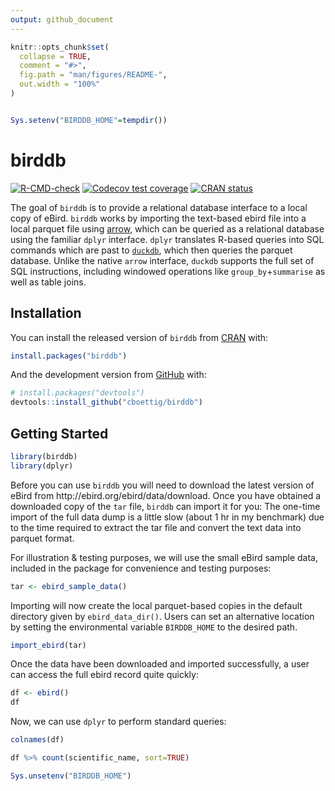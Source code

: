 ```yaml
---
output: github_document
---
```


<!-- README.md is generated from README.Rmd. Please edit that file -->

```r
knitr::opts_chunk$set(
  collapse = TRUE,
  comment = "#>",
  fig.path = "man/figures/README-",
  out.width = "100%"
)


Sys.setenv("BIRDDB_HOME"=tempdir())
```

# birddb

<!-- badges: start -->
[![R-CMD-check](https://github.com/cboettig/birddb/workflows/R-CMD-check/badge.svg)](https://github.com/cboettig/birddb/actions)
[![Codecov test coverage](https://codecov.io/gh/cboettig/birddb/branch/main/graph/badge.svg)](https://codecov.io/gh/cboettig/birddb?branch=main)
[![CRAN status](https://www.r-pkg.org/badges/version/birddb)](https://CRAN.R-project.org/package=birddb)
<!-- badges: end -->

The goal of `birddb` is to provide a relational database interface to a local copy of eBird.  `birddb` works by importing the text-based ebird file into a local parquet file using [arrow](https://cran.r-project.org/package=arrow), which can be queried as a relational database using the familiar `dplyr` interface.
`dplyr` translates R-based queries into SQL commands which are past to [`duckdb`](https://duckdb.org), which then queries the parquet database. Unlike the native `arrow` interface, `duckdb` supports the full set of SQL instructions, including windowed operations like `group_by`+`summarise` as well as table joins.


## Installation

You can install the released version of `birddb` from [CRAN](https://CRAN.R-project.org) with:

``` r
install.packages("birddb")
```

And the development version from [GitHub](https://github.com/) with:

``` r
# install.packages("devtools")
devtools::install_github("cboettig/birddb")
```
## Getting Started



```r
library(birddb)
library(dplyr)
```

Before you can use `birddb` you will need to download the latest version of eBird from http://ebird.org/ebird/data/download.
Once you have obtained a downloaded copy of the `tar` file, `birddb` can import it for you:
The one-time import of the full data dump is a little slow (about 1 hr in my benchmark) due to the time required to extract the 
tar file and convert the text data into parquet format.

For illustration & testing purposes, we will use the small eBird sample data, included in the package for convenience and testing purposes:

```r
tar <- ebird_sample_data()
```

Importing will now create the local parquet-based copies in the default directory given by `ebird_data_dir()`.
Users can set an alternative location by setting the environmental variable `BIRDDB_HOME` to the desired path.

```r
import_ebird(tar)
```


Once the data have been downloaded and imported successfully, a user can access the full ebird record quite quickly:

```r
df <- ebird()
df
```

Now, we can use `dplyr` to perform standard queries:

```r
colnames(df)
```

```r
df %>% count(scientific_name, sort=TRUE)
```



```r
Sys.unsetenv("BIRDDB_HOME")

```


